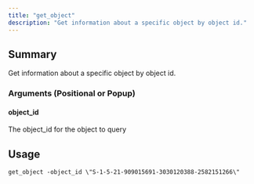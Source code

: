 ```yaml
---
title: "get_object"
description: "Get information about a specific object by object id."
---
```


## Summary

Get information about a specific object by object id.

### Arguments (Positional or Popup)


#### object_id
The object_id for the object to query

## Usage
```
get_object -object_id \"S-1-5-21-909015691-3030120388-2582151266\"
```